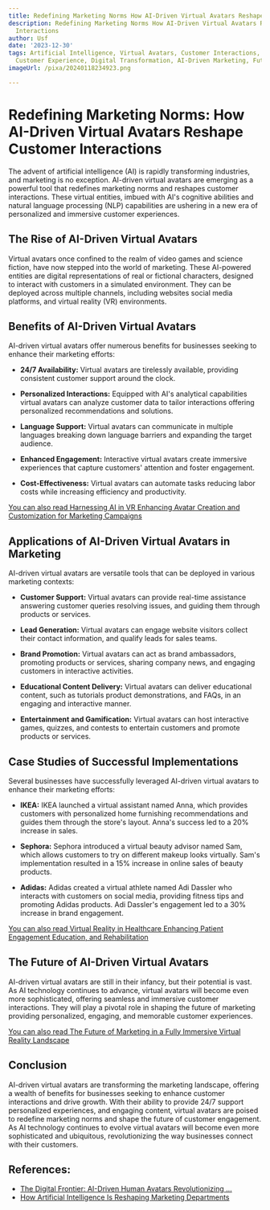 ```yaml
---
title: Redefining Marketing Norms How AI-Driven Virtual Avatars Reshape Customer Interactions
description: Redefining Marketing Norms How AI-Driven Virtual Avatars Reshape Customer
  Interactions
author: Usf
date: '2023-12-30'
tags: Artificial Intelligence, Virtual Avatars, Customer Interactions, Marketing Norms,
  Customer Experience, Digital Transformation, AI-Driven Marketing, Future of Marketing
imageUrl: /pixa/20240118234923.png

---
```

# **Redefining Marketing Norms: How AI-Driven Virtual Avatars Reshape Customer Interactions**

The advent of artificial intelligence (AI) is rapidly transforming industries, and marketing is no exception. AI-driven virtual  avatars are emerging  as a powerful  tool that redefines marketing norms and reshapes customer interactions. These virtual  entities, imbued with  AI's cognitive abilities and natural language processing (NLP) capabilities are ushering in a new era of personalized and immersive customer experiences.

##  **The  Rise of AI-Driven Virtual Avatars**

Virtual avatars once confined to the realm  of  video games and science fiction, have now stepped into the world of marketing. These AI-powered entities are digital representations of real or fictional characters, designed to interact with customers in a simulated environment. They can be deployed across multiple channels, including websites social media platforms, and virtual reality (VR) environments.

##  **Benefits of AI-Driven Virtual Avatars**

AI-driven virtual avatars offer numerous benefits for businesses  seeking to enhance their marketing efforts:

-  **24/7 Availability:** Virtual avatars are tirelessly available, providing consistent customer support around the clock.


- **Personalized Interactions:** Equipped with AI's analytical capabilities virtual  avatars can analyze customer data to tailor  interactions offering  personalized recommendations and solutions.


- **Language Support:** Virtual avatars can communicate in multiple languages breaking down language barriers and expanding the target audience.


- **Enhanced Engagement:** Interactive virtual avatars create immersive experiences that capture customers'  attention and foster engagement.


-  **Cost-Effectiveness:** Virtual avatars can  automate tasks reducing labor costs while increasing efficiency and productivity.


[You  can also read Harnessing AI in VR Enhancing Avatar Creation and Customization for Marketing  Campaigns](Harnessing%20AI%20in%20VR%20Enhancing%20Avatar%20Creation%20and%20Customization%20for%20Marketing%20Campaigns)


## **Applications of AI-Driven  Virtual Avatars in Marketing**

AI-driven virtual avatars are versatile tools that can be deployed in various marketing contexts:

- **Customer  Support:** Virtual avatars can provide real-time  assistance answering customer queries  resolving issues, and guiding them through products  or services.


- **Lead Generation:** Virtual avatars can engage website visitors  collect their contact information,  and qualify leads for sales teams.


- **Brand Promotion:** Virtual avatars can act as brand ambassadors, promoting products  or services, sharing company news, and engaging customers in interactive activities.


- **Educational Content Delivery:** Virtual avatars  can deliver educational content, such  as tutorials product demonstrations, and FAQs, in  an engaging and interactive manner.


- **Entertainment and  Gamification:** Virtual avatars can host interactive games, quizzes, and  contests to entertain customers and promote  products or services.

## **Case Studies of Successful Implementations**

Several businesses have successfully leveraged  AI-driven virtual  avatars to enhance their marketing efforts:

- **IKEA:** IKEA launched a virtual assistant  named Anna, which provides customers with personalized home furnishing recommendations and guides them through the  store's  layout. Anna's success led to a 20% increase in sales.


- **Sephora:** Sephora introduced  a virtual  beauty advisor named Sam, which allows  customers to try on different makeup looks virtually. Sam's implementation resulted in a 15% increase in online sales of beauty products.


- **Adidas:** Adidas created a virtual athlete named Adi Dassler who interacts with customers on social media, providing fitness tips and promoting Adidas products. Adi Dassler's  engagement led to a 30% increase in brand engagement.

[You  can also read Virtual Reality  in Healthcare Enhancing Patient Engagement Education, and Rehabilitation](Virtual%20Reality%20in%20Healthcare%20Enhancing%20Patient%20Engagement%2C%20Education%2C%20and%20Rehabilitation)


## **The Future of AI-Driven Virtual Avatars**

AI-driven virtual avatars are still in their infancy, but their potential  is vast.  As AI technology continues  to advance, virtual avatars will become even more sophisticated, offering seamless and immersive customer interactions.  They will play  a pivotal role in shaping the future of marketing providing personalized, engaging, and memorable customer experiences.

[You  can  also read The Future of Marketing in a Fully Immersive Virtual Reality Landscape](The%20Future%20of%20Marketing%20in%20a%20Fully%20Immersive%20Virtual%20Reality%20Landscape)


## **Conclusion**

AI-driven virtual  avatars are transforming the marketing landscape, offering a wealth of  benefits for  businesses seeking to enhance customer  interactions and drive growth. With their ability to provide 24/7 support personalized  experiences, and engaging content, virtual avatars are poised  to redefine marketing  norms and shape the future of customer engagement. As AI technology continues to evolve virtual avatars  will  become even more sophisticated and ubiquitous, revolutionizing  the way businesses connect with  their customers.

## References:
- [The Digital Frontier: AI-Driven Human Avatars Revolutionizing ...](https://www.linkedin.com/pulse/digital-frontier-ai-driven-human-avatars-ecommerce-whitaker)
- [How Artificial Intelligence Is Reshaping Marketing Departments](https://matrixmarketinggroup.com/artificial-intelligence-shaping-modern-marketing-departments/)
